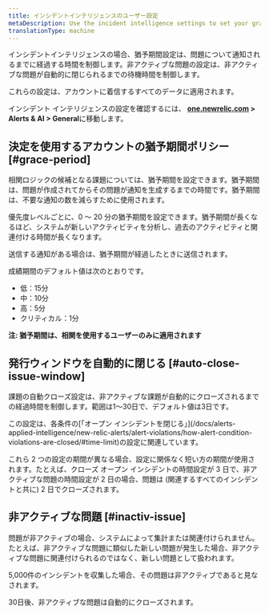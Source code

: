 ```yaml
---
title: インシデントインテリジェンスのユーザー設定
metaDescription: Use the incident intelligence settings to set your grace period and inactive issue time policies.
translationType: machine
---
```


インシデントインテリジェンスの場合、猶予期間設定は、問題について通知されるまでに経過する時間を制御します。非アクティブな問題の設定は、非アクティブな問題が自動的に閉じられるまでの待機時間を制御します。

これらの設定は、アカウントに着信するすべてのデータに適用されます。

インシデント インテリジェンスの設定を確認するには、 **[one.newrelic.com](https://one.newrelic.com/all-capabilities) > Alerts & AI > General**に移動します。

## 決定を使用するアカウントの猶予期間ポリシー [#grace-period]

相関ロジックの候補となる課題については、猶予期間を設定できます。猶予期間は、問題が作成されてからその問題が通知を生成するまでの時間です。猶予期間は、不要な通知の数を減らすために使用されます。

優先度レベルごとに、0 ～ 20 分の猶予期間を設定できます。猶予期間が長くなるほど、システムが新しいアクティビティを分析し、過去のアクティビティと関連付ける時間が長くなります。

送信する通知がある場合は、猶予期間が経過したときに送信されます。

成績期間のデフォルト値は次のとおりです。

* 低：15分
* 中：10分
* 高：5分
* クリティカル：1分

**注: 猶予期間は、相関を使用するユーザーのみに適用されます**

## 発行ウィンドウを自動的に閉じる [#auto-close-issue-window]

課題の自動クローズ設定は、非アクティブな課題が自動的にクローズされるまでの経過時間を制御します。範囲は1〜30日で、デフォルト値は3日です。

<Callout variant="tip">
  この設定は、各条件の[「オープン インシデントを閉じる」](/docs/alerts-applied-intelligence/new-relic-alerts/alert-violations/how-alert-condition-violations-are-closed/#time-limit)の設定に関連しています。

  これら 2 つの設定の期間が異なる場合、設定に関係なく短い方の期間が使用されます。たとえば、クローズ オープン インシデントの時間設定が 3 日で、非アクティブな問題の時間設定が 2 日の場合、問題は (関連するすべてのインシデントと共に) 2 日でクローズされます。
</Callout>

## 非アクティブな問題 [#inactiv-issue]

問題が非アクティブの場合、システムによって集計または関連付けられません。たとえば、非アクティブな問題に類似した新しい問題が発生した場合、非アクティブな問題に関連付けられるのではなく、新しい問題として扱われます。

5,000件のインシデントを収集した場合、その問題は非アクティブであると見なされます。

30日後、非アクティブな問題は自動的にクローズされます。